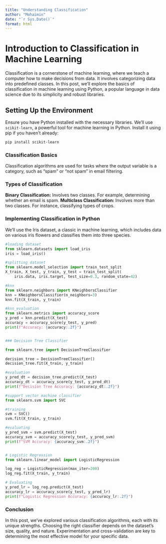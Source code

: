 ```yaml
---
title: "Understanding Classification"
author: "Mohaimin"
date: "`r Sys.Date()`"
format: html
---
```


# Introduction to Classification in Machine Learning

Classification is a cornerstone of machine learning, where we teach a computer how to make decisions from data. It involves categorizing data into predefined classes. In this post, we'll explore the basics of classification in machine learning using Python, a popular language in data science due to its simplicity and robust libraries.

## Setting Up the Environment

Ensure you have Python installed with the necessary libraries. We'll use `scikit-learn`, a powerful tool for machine learning in Python. Install it using pip if you haven't already:

```bash
pip install scikit-learn
```

### Classification Basics

Classification algorithms are used for tasks where the output variable is a category, such as "spam" or "not spam" in email filtering.

### Types of Classification

**Binary Classification:** Involves two classes. For example, determining whether an email is spam. 
**Multiclass Classification:** Involves more than two classes. For instance, classifying types of crops.

### Implementing Classification in Python

We'll use the Iris dataset, a classic in machine learning, which includes data on various iris flowers and classifies them into three species.

```python
#loading dataset
from sklearn.datasets import load_iris
iris = load_iris()

#splitting dataset
from sklearn.model_selection import train_test_split
X_train, X_test, y_train, y_test = train_test_split(
    iris.data, iris.target, test_size=0.3, random_state=42)

#knn
from sklearn.neighbors import KNeighborsClassifier
knn = KNeighborsClassifier(n_neighbors=3)
knn.fit(X_train, y_train)

#knn_evaluation
from sklearn.metrics import accuracy_score
y_pred = knn.predict(X_test)
accuracy = accuracy_score(y_test, y_pred)
print(f"Accuracy: {accuracy:.2f}")


### Decision Tree Classifier

from sklearn.tree import DecisionTreeClassifier

decision_tree = DecisionTreeClassifier()
decision_tree.fit(X_train, y_train)

#evaluation
y_pred_dt = decision_tree.predict(X_test)
accuracy_dt = accuracy_score(y_test, y_pred_dt)
print(f"Decision Tree Accuracy: {accuracy_dt:.2f}")

#support vector machine classifier
from sklearn.svm import SVC

#training
svm = SVC()
svm.fit(X_train, y_train)

#evaluating
y_pred_svm = svm.predict(X_test)
accuracy_svm = accuracy_score(y_test, y_pred_svm)
print(f"SVM Accuracy: {accuracy_svm:.2f}")


# Logistic Regression
from sklearn.linear_model import LogisticRegression

log_reg = LogisticRegression(max_iter=200)
log_reg.fit(X_train, y_train)

# Evaluating
y_pred_lr = log_reg.predict(X_test)
accuracy_lr = accuracy_score(y_test, y_pred_lr)
print(f"Logistic Regression Accuracy: {accuracy_lr:.2f}")
```

### Conclusion

In this post, we've explored various classification algorithms, each with its unique strengths. Choosing the right classifier depends on the dataset's size, quality, and nature. Experimentation and cross-validation are key to determining the most effective model for your specific data.